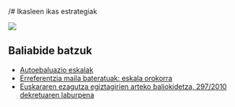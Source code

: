 /# Ikasleen ikas estrategiak

[![](https://img.shields.io/badge/Diapoak-Portfolioa-gray)](../diapoak/12-Hizkuntzen_portfolio_europarra.pdf)


## Baliabide batzuk

- [Autoebaluazio eskalak](../assets/12/Autoebaluazio_eskalak.pdf)
- [Erreferentzia maila bateratuak: eskala orokorra](../assets/12/Baliokidetzak_Hizkuntzako_jakintzen_maila.pdf)
- [Euskararen ezagutza egiztagirien arteko baliokidetza, 297/2010 dekretuaren laburpena](../assets/12/EUSKARAREN_BALIOKIDETZA2010.pdf)

